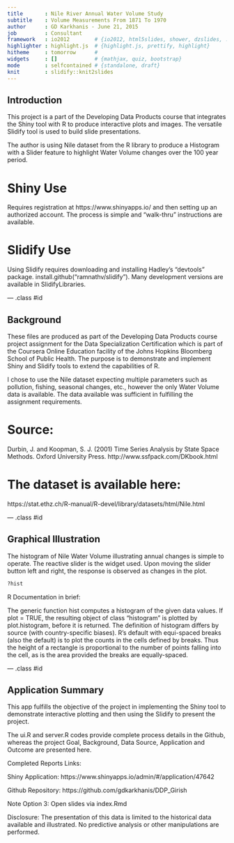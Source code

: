 ```yaml
---
title       : Nile River Annual Water Volume Study
subtitle    : Volume Measurements From 1871 To 1970
author      : GD Karkhanis - June 21, 2015
job         : Consultant
framework   : io2012        # {io2012, html5slides, shower, dzslides, ...}
highlighter : highlight.js  # {highlight.js, prettify, highlight}
hitheme     : tomorrow      # 
widgets     : []            # {mathjax, quiz, bootstrap}
mode        : selfcontained # {standalone, draft}
knit        : slidify::knit2slides
---
```


## Introduction

This project is a part of the Developing Data Products course that integrates the Shiny tool with R to produce interactive plots and images. The versatile Slidify tool is used to build slide presentations.

The author is using Nile dataset from the R library to produce a Histogram with a Slider feature to highlight Water Volume changes over the 100 year period. 

# Shiny Use

Requires registration at https://www.shinyapps.io/ and then setting up an authorized account. The process is simple and "walk-thru" instructions are available.

# Slidify Use

Using Slidify requires downloading and installing Hadley's "devtools" package. install.github("ramnathv/slidify"). Many development versions are available in SlidifyLibraries.

--- .class #id 

## Background 

These files are produced as part of the Developing Data Products course project assignment for the Data Specialization Certification which is part of the Coursera Online Education facility of the Johns Hopkins Bloomberg School of Public Health. The purpose is to demonstrate and implement Shiny and Slidify tools to extend the capabilities of R. 

I chose to use the Nile dataset expecting multiple parameters such as pollution, fishing, seasonal changes, etc., however the only Water Volume data is available. The data available was sufficient in fulfilling the assignment requirements. 

# Source:

Durbin, J. and Koopman, S. J. (2001) Time Series Analysis by State Space Methods. Oxford University Press. http://www.ssfpack.com/DKbook.html

# The dataset is available here:

https://stat.ethz.ch/R-manual/R-devel/library/datasets/html/Nile.html

--- .class #id 

## Graphical Illustration

The histogram of Nile Water Volume illustrating annual changes is simple to operate. The reactive slider is the widget used. Upon moving the slider button left and right, the response is observed as changes in the plot. 
```r
?hist
```

R Documentation in brief:

The generic function hist computes a histogram of the given data values. If plot = TRUE, the resulting object of class "histogram" is plotted by plot.histogram, before it is returned. The definition of histogram differs by source (with country-specific biases). R's default with equi-spaced breaks (also the default) is to plot the counts in the cells defined by breaks. Thus the height of a rectangle is proportional to the number of points falling into the cell, as is the area provided the breaks are equally-spaced.

--- .class #id 

## Application Summary

This app fulfills the objective of the project in implementing the Shiny tool to demonstrate interactive plotting and then using the Slidify to present the project. 

The ui.R and server.R codes provide complete process details in the Github, whereas the project Goal, Background, Data Source, Application and Outcome are presented here. 

Completed Reports Links:

Shiny Application: https://www.shinyapps.io/admin/#/application/47642

Github Repository: https://github.com/gdkarkhanis/DDP_Girish

Note Option 3: Open slides via index.Rmd

Disclosure: The presentation of this data is limited to the historical data available and illustrated. No predictive analysis or other manipulations are performed. 

